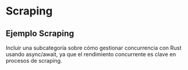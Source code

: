 # Scraping



## Ejemplo Scraping

Incluir una subcategoría sobre cómo gestionar concurrencia con Rust usando async/await, ya que el rendimiento concurrente es clave en procesos de scraping.
